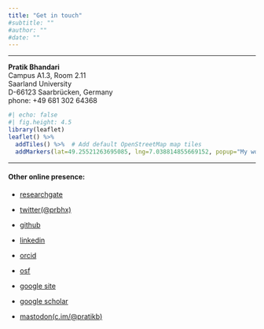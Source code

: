 ```yaml
---
title: "Get in touch"
#subtitle: ""
#author: ""
#date: ""
---
```


------------------------------------------------------------------------

**Pratik Bhandari**\
Campus A1.3, Room 2.11\
Saarland University\
D-66123 Saarbrücken, Germany\
phone: +49 681 302 64368\

```r
#| echo: false
#| fig.height: 4.5
library(leaflet)
leaflet() %>%
  addTiles() %>%  # Add default OpenStreetMap map tiles
  addMarkers(lat=49.25521263695085, lng=7.038814855669152, popup="My workplace")
```

------------------------------------------------------------------------

#### Other online presence:

-   [researchgate](https://www.researchgate.net/profile/Pratik-Bhandari)

-   [twitter(\@prbhx)](https://twitter.com/prbhx)

-   [github](https://github.com/pratik-bhandari)

-   [linkedin](https://www.linkedin.com/in/prbhx/)

-   [orcid](https://orcid.org/0000-0001-5486-3352)

-   [osf](https://osf.io/wc49z/)

-   [google site](https://sites.google.com/view/pratik-bhandari)

-   [google scholar](https://scholar.google.de/citations?user=Y0HnEQwAAAAJ&hl=en&oi=ao)

-   [mastodon(c.im/@pratikb)](https://c.im/@pratikb)

<!--
+-------------------------------+--------------------------------------------------------------------------+
| Pratik Bhandari               |                                                                          |
+-------------------------------+--------------------------------------------------------------------------+
| Campus A 1.3                  | -   [researchgate](https://www.researchgate.net/profile/Pratik-Bhandari) |
+-------------------------------+--------------------------------------------------------------------------+
| Room 2.11                     | -   [twitter(`@`prbhx)](https://twitter.com/prbhx)                       |
+-------------------------------+--------------------------------------------------------------------------+
| Saarland University           | -   [github](https://github.com/pratik-bhandari)                         |
+-------------------------------+--------------------------------------------------------------------------+
| 66123, Saarbrücken, Germany   | -   [linkedin](https://www.linkedin.com/in/prbhx/)                       |
+-------------------------------+--------------------------------------------------------------------------+
| phone: +49 681 302 64368      | -   [orcid](https://orcid.org/0000-0001-5486-3352)                       |
+-------------------------------+--------------------------------------------------------------------------+
| pratikb\@coli.uni-saarland.de | -   [osf](https://osf.io/wc49z/)                                         |
+-------------------------------+--------------------------------------------------------------------------+
-->
